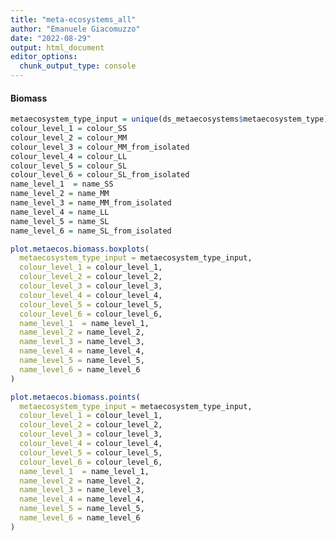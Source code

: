 ```yaml
---
title: "meta-ecosystems_all"
author: "Emanuele Giacomuzzo"
date: "2022-08-29"
output: html_document
editor_options: 
  chunk_output_type: console
---
```


#### Biomass {.tabset .tabset-pills}

```r
metaecosystem_type_input = unique(ds_metaecosystems$metaecosystem_type)
colour_level_1 = colour_SS
colour_level_2 = colour_MM
colour_level_3 = colour_MM_from_isolated
colour_level_4 = colour_LL
colour_level_5 = colour_SL
colour_level_6 = colour_SL_from_isolated
name_level_1  = name_SS
name_level_2 = name_MM
name_level_3 = name_MM_from_isolated
name_level_4 = name_LL
name_level_5 = name_SL
name_level_6 = name_SL_from_isolated
```

```r
plot.metaecos.biomass.boxplots(
  metaecosystem_type_input = metaecosystem_type_input,
  colour_level_1 = colour_level_1,
  colour_level_2 = colour_level_2,
  colour_level_3 = colour_level_3,
  colour_level_4 = colour_level_4,
  colour_level_5 = colour_level_5,
  colour_level_6 = colour_level_6,
  name_level_1  = name_level_1,
  name_level_2 = name_level_2,
  name_level_3 = name_level_3,
  name_level_4 = name_level_4,
  name_level_5 = name_level_5,
  name_level_6 = name_level_6
)
```

```r
plot.metaecos.biomass.points(
  metaecosystem_type_input = metaecosystem_type_input,
  colour_level_1 = colour_level_1,
  colour_level_2 = colour_level_2,
  colour_level_3 = colour_level_3,
  colour_level_4 = colour_level_4,
  colour_level_5 = colour_level_5,
  colour_level_6 = colour_level_6,
  name_level_1  = name_level_1,
  name_level_2 = name_level_2,
  name_level_3 = name_level_3,
  name_level_4 = name_level_4,
  name_level_5 = name_level_5,
  name_level_6 = name_level_6
)
```